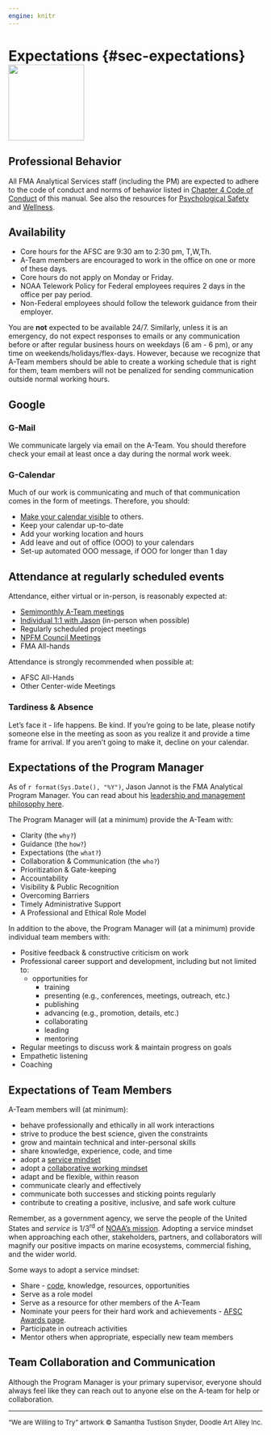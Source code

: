 ```yaml
---
engine: knitr
---
```


# Expectations {#sec-expectations}![](_img/wearewilling.png){height=150px}


## Professional Behavior
All FMA Analytical Services staff (including the PM) are expected to adhere to the code of conduct and norms of behavior listed in [Chapter 4 Code of Conduct](03-code-of-conduct.qmd#sec-code-of-conduct) of this manual.  See also the resources for [Psychological Safety](999-psychological-safety-resources.qmd#psych-safety) and [Wellness](999-wellness-resources.qmd).


## Availability
* Core hours for the AFSC are 9:30 am to 2:30 pm, T,W,Th.    
* A-Team members are encouraged to work in the office on one or more of these days.    
* Core hours do not apply on Monday or Friday.    
* NOAA Telework Policy for Federal employees requires 2 days in the office per pay period.    
* Non-Federal employees should follow the telework guidance from their employer.

You are **not** expected to be available 24/7. Similarly, unless it is an emergency, do not expect responses to emails or any communication before or after regular business hours on weekdays (6 am - 6 pm), or any time on weekends/holidays/flex-days. However, because we recognize that A-Team members should be able to create a working schedule that is right for them, team members will not be penalized for sending communication outside normal working hours.

## Google
### G-Mail
We communicate largely via email on the A-Team. You should therefore check your email at least once a day during the normal work week. 

### G-Calendar
Much of our work is communicating and much of that communication comes in the form of meetings. Therefore, you should:    

* [Make your calendar visible](999-make-calendar-visible.qmd#sec-calendar) to others.    
* Keep your calendar up-to-date    
* Add your working location and hours    
* Add leave and out of office (OOO) to your calendars   
* Set-up automated OOO message, if OOO for longer than 1 day   


## Attendance at regularly scheduled events

Attendance, either virtual or in-person, is reasonably expected at:

* [Semimonthly A-Team meetings](01-intro.qmd#ateam-meetings) 
* [Individual 1:1 with Jason](#01-intro.qmd#meet-with-Jason) (in-person when possible)    
* Regularly scheduled project meetings  
* [NPFM Council Meetings](https://www.npfmc.org/current-or-next-council-meeting/)  
* FMA All-hands

Attendance is strongly recommended when possible at:    

* AFSC All-Hands    
* Other Center-wide Meetings

### Tardiness & Absence 
Let's face it - life happens.  Be kind.  If you're going to be late, please notify someone else in the meeting as soon as you realize it and provide a time frame for arrival.  If you aren't going to make it, decline on your calendar. 

## Expectations of the Program Manager

As of `r format(Sys.Date(), "%Y")`, Jason Jannot is the FMA Analytical Program Manager.  You can read about his [leadership and management philosophy here](999-jjphilosophy.qmd#sec-jj-philosophy).

The Program Manager will (at a minimum) provide the A-Team with:  

* Clarity (the `why?`)    
* Guidance (the `how?`)    
* Expectations (the `what?`)    
* Collaboration & Communication (the `who?`)    
* Prioritization & Gate-keeping    
* Accountability    
* Visibility & Public Recognition    
* Overcoming Barriers    
* Timely Administrative Support    
* A Professional and Ethical Role Model


In addition to the above, the Program Manager will (at a minimum) provide individual team members with:  

* Positive feedback & constructive criticism on work  
* Professional career support and development, including but not limited to:    
    * opportunities for    
        * training    
        * presenting (e.g., conferences, meetings, outreach, etc.)    
        * publishing
        * advancing (e.g., promotion, details, etc.)    
        * collaborating    
        * leading    
        * mentoring
* Regular meetings to discuss work & maintain progress on goals  
* Empathetic listening    
* Coaching

##  Expectations of Team Members

A-Team members will (at minimum): 

* behave professionally and ethically in all work interactions
* strive to produce the best science, given the constraints    
* grow and maintain technical and inter-personal skills
* share knowledge, experience, code, and time    
* adopt a [service mindset](https://www.youtube.com/watch?v=q0mzqUMAc20)
* adopt a [collaborative working mindset](https://www.youtube.com/watch?v=AMG8ObDmbaM)    
* adapt and be flexible, within reason    
* communicate clearly and effectively
* communicate both successes and sticking points regularly    
* contribute to creating a positive, inclusive, and safe work culture

Remember, as a government agency, we serve the people of the United States and *service* is 1/3^rd^ of [NOAA's mission](https://www.noaa.gov/our-mission-and-vision). Adopting a service mindset when approaching each other, stakeholders, partners, and collaborators will magnify our positive impacts on marine ecosystems, commercial fishing, and the wider world.

Some ways to adopt a service mindset:    

* Share - [code](071-collaborate.qmd), knowledge, resources, opportunities 
* Serve as a role model    
* Serve as a resource for other members of the A-Team    
* Nominate your peers for their hard work and achievements - [AFSC Awards page](https://sites.google.com/noaa.gov/myafsc/administrative/workforce-management/awards).
* Participate in outreach activities
* Mentor others when appropriate, especially new team members 

## Team Collaboration and Communication

Although the Program Manager is your primary supervisor, everyone should always feel like they can reach out to anyone else on the A-team for help or collaboration.


---

<font size="2.5">"We are Willing to Try" artwork &copy; Samantha Tustison Snyder, Doodle Art Alley Inc.</font>


